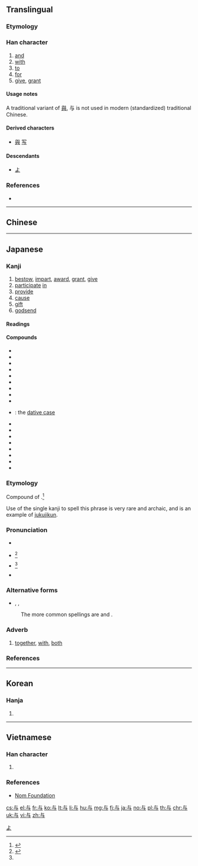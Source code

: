{{character info/new}}
{{also|與}}

==Translingual==
{{stroke order|type=bw|strokes=3}}

{{ja-forms|与|与|[[與]]}}

===Etymology===
{{Han etyl}}

===Han character===
{{Han char|rn=1|rad=一|as=03|sn=4|four=21407|canj=YSM|ids=⿱⺊⿹𠃌一,⿺⿹㇉一一,⿺⿻㇉一一}}

# [[and]]
# [[with]]
# [[to]]
# [[for]]
# [[give]], [[grant]]

====Usage notes====
A traditional variant of [[與]], 与 is not used in modern (standardized) traditional Chinese.

====Derived characters====
* [[與]] [[写]]

====Descendants====
* [[よ]]

===References===
* {{Han ref|kx=0077.010|dkj=00020|dj=0154.010|hdz=10005.030|uh=4E0E|ud=19982|bh=C94F|bd=51535}}

[[Category:Han characters from which hiragana were derived|よ]]

----

==Chinese==
{{zh-see|與|sv}}

----

==Japanese==

===Kanji===
{{ja-kanji|grade=c|rs=一03|style=s|kyu=與}}

# [[bestow]], [[impart]], [[award]], [[grant]], [[give]]
# [[participate]] [[in]]
# [[provide]]
# [[cause]]
# [[gift]]
# [[godsend]]

====Readings====
{{ja-readings
|on=[[よ]] (yo)
|kun=[[あたう]] ([[与う]], atau), [[あたゆ]] ([[与ゆ]], atayu), [[あたえる]] ([[与える]], ataeru), [[あずかる]] ([[与る]], [[与かる]], azukaru), [[くみす]] ([[与す]], kumisu), [[くみする]] ([[与する]], kumisuru), [[ともに]] (tomo ni)
|nanori=[[とも]] (tomo), [[ゆ]] (yu)
}}

====Compounds====
{{der-top|Compounds}}
* {{ja-l|関与|かんよ|kan'yo}}
* {{ja-l|給与|きゅうよ|kyūyo}}
* {{ja-l|供与|きょうよ|kyōyo}}
* {{ja-l|授与|じゅよ|juyo}}
* {{ja-l|賞与|しょうよ|shōyo}}
* {{ja-l|生殺与奪}}
* {{ja-l|贈与|ぞうよ|zōyo}}
* {{ja-l|天与|てんよ|ten'yo}}
* {{ja-l|付与|ふよ|fuyo}}
* {{ja-l|与格|よかく|yokaku}}: the [[dative case]]
* {{ja-l|与件}}
* {{ja-l|与太}}
* {{ja-l|与太郎}}
* {{ja-l|与奪}}
* {{ja-l|与那国||Yonaguni}}
* {{ja-l|与力|よりき|yoriki}}
* {{ja-l|与論||Yoron}}
* {{ja-l|与那原|よなばる|Yonabaru}}
{{der-bottom}}

===Etymology===
Compound of {{compound|lang=ja|とも|tr1=tomo|t1=with; both|に|tr2=ni|pos2=adverbial particle}}.<ref name="KDJ">{{R:Kokugo Dai Jiten}}</ref>

Use of the single kanji {{lang|ja|与}} to spell this phrase is very rare and archaic, and is an example of [[熟字訓#Japanese|jukujikun]].

===Pronunciation===
* {{l|ja|sc=Latn|訓読み|Kun'yomi}}
* {{ja-accent-common|h|と|もに}}<ref name="DJR">{{R:Daijirin}}</ref>
* {{ja-accent-common|a|と|もに}}<ref name="DJR"/>
* {{IPA|lang=ja|[to̞mo̞ ni]}}

===Alternative forms===
* {{l|ja|ともに}}, {{l|ja|共に}}, {{l|ja|倶に}}
: The more common spellings are {{l|ja|ともに}} and {{l|ja|共に}}.

===Adverb===
{{ja-pos|adverb|とも に}}

# {{ja-def|共に}} [[together]], [[with]], [[both]]

===References===
<references/>

----

==Korean==

===Hanja===
{{ko-hanja|hangeul=여|rv=yeo|mr=yŏ}}

# {{defn|lang=ko|sort=一03}}

----

==Vietnamese==

===Han character===
{{vi-hantu|[[dữ]], [[dự]], [[đử]]|rs=一03}}

# {{defn|lang=vi|sort=一03}}

===References===
* [http://nomfoundation.org/common/nom_details.php?codepoint=4e0e Nom Foundation]

[[cs:与]]
[[el:与]]
[[fr:与]]
[[ko:与]]
[[lt:与]]
[[li:与]]
[[hu:与]]
[[mg:与]]
[[fj:与]]
[[ja:与]]
[[no:与]]
[[pl:与]]
[[th:与]]
[[chr:与]]
[[uk:与]]
[[vi:与]]
[[zh:与]]